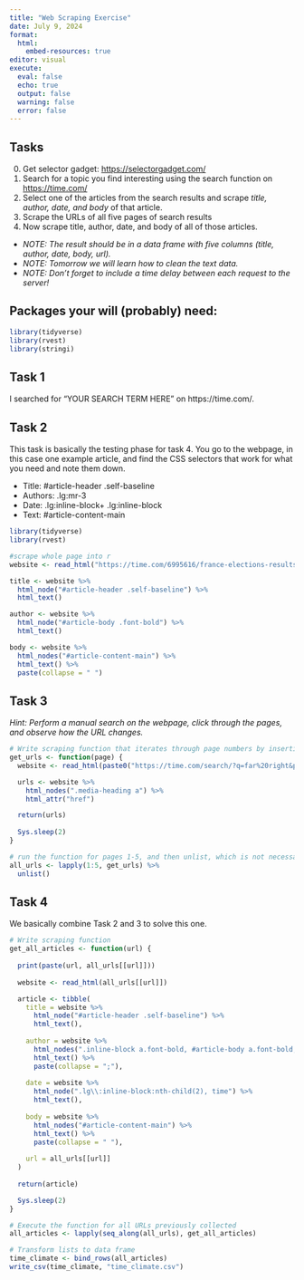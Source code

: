 ```yaml
---
title: "Web Scraping Exercise"
date: July 9, 2024
format: 
  html:
    embed-resources: true
editor: visual
execute: 
  eval: false
  echo: true
  output: false
  warning: false
  error: false
---
```


## Tasks

0.  Get selector gadget: <https://selectorgadget.com/>
1.  Search for a topic you find interesting using the search function on <https://time.com/>
2.  Select one of the articles from the search results and scrape *title, author, date, and body* of that article.
3.  Scrape the URLs of all five pages of search results
4.  Now scrape title, author, date, and body of all of those articles.

-   *NOTE: The result should be in a data frame with five columns (title, author, date, body, url).*
-   *NOTE: Tomorrow we will learn how to clean the text data.*
-   *NOTE: Don't forget to include a time delay between each request to the server!*

## Packages your will (probably) need:

```r
library(tidyverse)
library(rvest)
library(stringi)
```

## Task 1

I searched for "YOUR SEARCH TERM HERE" on https://time.com/.

## Task 2

This task is basically the testing phase for task 4. You go to the webpage, in this case one example article, and find the CSS selectors that work for what you need and note them down.

-   Title: #article-header .self-baseline
-   Authors: .lg:mr-3
-   Date: .lg:inline-block+ .lg:inline-block
-   Text: #article-content-main

```r
library(tidyverse)
library(rvest)

#scrape whole page into r
website <- read_html("https://time.com/6995616/france-elections-results-left-coalition-far-right-hung-parliament/")

title <- website %>%
  html_node("#article-header .self-baseline") %>%
  html_text()

author <- website %>%
  html_node("#article-body .font-bold") %>%
  html_text()

body <- website %>%
  html_nodes("#article-content-main") %>%
  html_text() %>%
  paste(collapse = " ")

```

## Task 3

*Hint: Perform a manual search on the webpage, click through the pages, and observe how the URL changes.*

```r
# Write scraping function that iterates through page numbers by inserting them into the URL
get_urls <- function(page) {
  website <- read_html(paste0("https://time.com/search/?q=far%20right&page=", page))

  urls <- website %>%
    html_nodes(".media-heading a") %>%
    html_attr("href")

  return(urls)
  
  Sys.sleep(2)
}

# run the function for pages 1-5, and then unlist, which is not necessary, but I prefer to have the result as one string vector.
all_urls <- lapply(1:5, get_urls) %>%
  unlist()
```

## Task 4

We basically combine Task 2 and 3 to solve this one.

```r
# Write scraping function
get_all_articles <- function(url) {
  
  print(paste(url, all_urls[[url]]))
  
  website <- read_html(all_urls[[url]])

  article <- tibble(
    title = website %>%
      html_node("#article-header .self-baseline") %>%
      html_text(),
      
    author = website %>%
      html_nodes(".inline-block a.font-bold, #article-body a.font-bold, .entry-byline a") %>%
      html_text() %>%
      paste(collapse = ";"),
    
    date = website %>%
      html_node(".lg\\:inline-block:nth-child(2), time") %>%
      html_text(),
      
    body = website %>%
      html_nodes("#article-content-main") %>%
      html_text() %>%
      paste(collapse = " "),
    
    url = all_urls[[url]]
  )
    
  return(article)   

  Sys.sleep(2)
}

# Execute the function for all URLs previously collected
all_articles <- lapply(seq_along(all_urls), get_all_articles) 

# Transform lists to data frame
time_climate <- bind_rows(all_articles)
write_csv(time_climate, "time_climate.csv")
```
